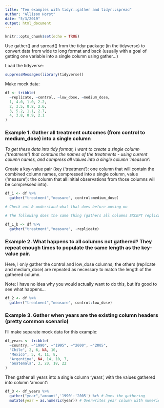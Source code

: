 ```yaml
---
title: "Ten examples with tidyr::gather and tidyr::spread"
author: "Allison Horst"
date: "5/3/2019"
output: html_document
---
```


```r
knitr::opts_chunk$set(echo = TRUE)
```

Use gather() and spread() from the tidyr package (in the tidyverse) to convert data from wide to long format and back (usually with a goal of getting one variable into a single column using gather...)

Load the tidyverse:
```r
suppressMessages(library(tidyverse))
```

Make mock data: 
```r

df <- tribble(
  ~replicate, ~control, ~low_dose, ~medium_dose,
  1, 4.0, 1.0, 2.2,
  2, 3.5, 0.8, 2.6,
  3, 5.2, 1.1, 2.7,
  4, 3.8, 0.9, 2.1
)

```

### Example 1. Gather all treatment outcomes (from control to medium_dose) into a single column

*To get these data into tidy format, I want to create a single column ('treatment') that contains the names of the treatments - using current column names, and compress all values into a single column 'measure':*

Create a key-value pair (key ('treatment'): one column that will contain the combined column names, compressed into a single column, value ('measure'): the column that all initial observations from those columns will be compressed into).
```r

df_1 <- df %>% 
  gather("treatment","measure", control:medium_dose)

# Check out & understand what that does before moving on

# The following does the same thing (gathers all columns EXCEPT replicate):

df_1_b <- df %>% 
  gather("treatment","measure", -replicate)

```

### Example 2. What happens to all columns not gathered? They repeat enough times to populate the same length as the key-value pair. 

Here, I only gather the control and low_dose columns; the others (replicate and medium_dose) are repeated as necessary to match the length of the gathered column. 

Note: I have no idea why you would actually want to do this, but it's good to see what happens...
```r

df_2 <- df %>% 
  gather("treatment","measure", control:low_dose)

```

### Example 3. Gather when years are the existing column headers (pretty common scenario)

I'll make separate mock data for this example: 
```r

df_years <- tribble(
  ~country, ~"1990", ~"1995", ~"2000", ~"2005",
  "Chile", 2, 6, NA, 10,
  "Mexico", 5, 4, 11, 8,
  "Argentina", NA, 14, 10, 7,
  "Guatemala", 3, 20, 18, 22
)

```

Then gather all years into a single column 'years', with the values gathered into column 'amount':
```r

df_3 <- df_years %>% 
  gather("year","amount",'1990':'2005') %>% # Does the gathering
  mutate(year = as.numeric(year)) # Overwrites year column with numeric version

```


